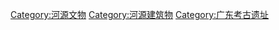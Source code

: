 [[Category:河源文物|Category:河源文物]]
[[Category:河源建筑物|Category:河源建筑物]]
[[Category:广东考古遗址|Category:广东考古遗址]]